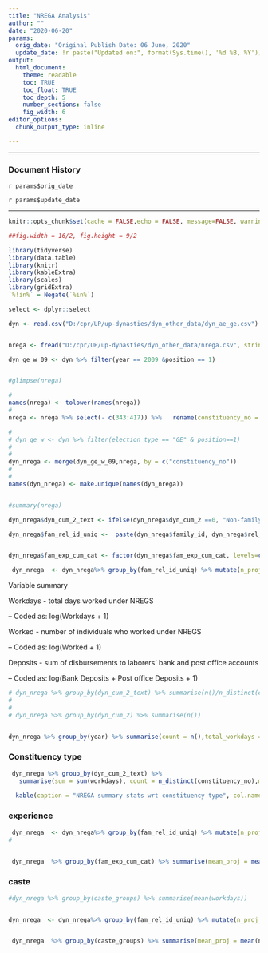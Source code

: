 ```yaml
---
title: "NREGA Analysis"
author: ""
date: "2020-06-20"
params:
  orig_date: "Original Publish Date: 06 June, 2020"
  update_date: !r paste("Updated on:", format(Sys.time(), '%d %B, %Y'))
output:
  html_document:
    theme: readable
    toc: TRUE
    toc_float: TRUE
    toc_depth: 5
    number_sections: false
    fig_width: 6            
editor_options: 
  chunk_output_type: inline

---
```


---

### Document History

`r params$orig_date`

`r params$update_date`

---

```r

knitr::opts_chunk$set(cache = FALSE,echo = FALSE, message=FALSE, warning = FALSE)

##fig.width = 16/2, fig.height = 9/2

library(tidyverse)
library(data.table)
library(knitr)
library(kableExtra)
library(scales)
library(gridExtra)
`%!in%` = Negate(`%in%`)

select <- dplyr::select
```


```r


dyn <- read.csv("D:/cpr/UP/up-dynasties/dyn_other_data/dyn_ae_ge.csv")


nrega <- fread("D:/cpr/UP/up-dynasties/dyn_other_data/nrega.csv", stringsAsFactors = FALSE)

dyn_ge_w_09 <- dyn %>% filter(year == 2009 &position == 1)


#glimpse(nrega)

# 
names(nrega) <- tolower(names(nrega))
# 
nrega <- nrega %>% select(- c(343:417)) %>%   rename(constituency_no = `pc no`) %>%select(constituency_no,worked, workdays,workdays_jc,disbursed_all,ratio) 

# 
# dyn_ge_w <- dyn %>% filter(election_type == "GE" & position==1)
# 
# 
dyn_nrega <- merge(dyn_ge_w_09,nrega, by = c("constituency_no"))
# 
# 
names(dyn_nrega) <- make.unique(names(dyn_nrega))


#summary(nrega)

dyn_nrega$dyn_cum_2_text <- ifelse(dyn_nrega$dyn_cum_2 ==0, "Non-family","Family")

dyn_nrega$fam_rel_id_uniq <-  paste(dyn_nrega$family_id, dyn_nrega$rel_id_uniq,sep = "")


dyn_nrega$fam_exp_cum_cat <- factor(dyn_nrega$fam_exp_cum_cat, levels=c("[0,1)","[1,6)","[6,11)","[11,21)","[21,Inf]"))

 dyn_nrega  <- dyn_nrega%>% group_by(fam_rel_id_uniq) %>% mutate(n_proj_ind = n())
```
Variable summary

Workdays - total days worked under NREGS

– Coded as: log(Workdays + 1)

Worked - number of individuals who worked under NREGS

– Coded as: log(Worked + 1)

 Deposits - sum of disbursements to laborers’ bank and post office accounts
 
– Coded as: log(Bank Deposits + Post office Deposits + 1)


```r

# dyn_nrega %>% group_by(dyn_cum_2_text) %>% summarise(n()/n_distinct(constituency_no))
# 
# 
# dyn_nrega %>% group_by(dyn_cum_2) %>% summarise(n())


dyn_nrega %>% group_by(year) %>% summarise(count = n(),total_workdays =sum(workdays), mean_len_proj = total_workdays/count,proj_con =n()/n_distinct(constituency_no), len_con = sum(workdays)/n_distinct(constituency_no)) %>%  kable(caption = "Summary of NREGA", col.names = c ("Year", "Total number of projects","Total days", "Average days per project","Average number of projects per constituency","Average days per constituency "),digits = 1)%>% kable_styling(bootstrap_options = "striped")

```



### Constituency type

```r


 dyn_nrega %>% group_by(dyn_cum_2_text) %>%
   summarise(sum = sum(workdays), count = n_distinct(constituency_no),mean_proj_con = n()/count, mean_con = sum/count, mean_workers_con = sum(worked)/count, mean_disbursed = sum(disbursed_all)/count) %>% select(dyn_cum_2_text,mean_proj_con, mean_con,,mean_workers_con,mean_disbursed ) %>%

  kable(caption = "NREGA summary stats wrt constituency type", col.names = c("Caste group","Average number of projects", "Average days ",  "Average number of poeple", "Average money disbursed"),digits = 1)%>% kable_styling(bootstrap_options = "striped")

```




### experience


```r



 dyn_nrega  <- dyn_nrega%>% group_by(fam_rel_id_uniq) %>% mutate(n_proj_ind = n())
# 


 dyn_nrega  %>% group_by(fam_exp_cum_cat) %>% summarise(mean_proj = mean(n_proj_ind), mean_rd_len =sum(workdays)/n_distinct(fam_rel_id_uniq),mean_workers_con = sum(worked)/n_distinct(fam_rel_id_uniq),mean_disbursed = sum(disbursed_all)/n_distinct(fam_rel_id_uniq)) %>%  kable(caption = "NREGA road stats wrt to experience categories", col.names = c("Experience category", "Average number of projects",  "Average days ",  "Average number of poeple", "Average money disbursed"), digits = 0) %>% kable_styling(bootstrap_options = "striped")
```

### caste

```r
#dyn_nrega %>% group_by(caste_groups) %>% summarise(mean(workdays))


dyn_nrega  <- dyn_nrega%>% group_by(fam_rel_id_uniq) %>% mutate(n_proj_ind = n())


 dyn_nrega  %>% group_by(caste_groups) %>% summarise(mean_proj = mean(n_proj_ind), mean_rd_len =sum(workdays)/n_distinct(fam_rel_id_uniq),mean_workers_con = sum(worked)/n_distinct(fam_rel_id_uniq),mean_disbursed = sum(disbursed_all)/n_distinct(fam_rel_id_uniq)) %>% arrange(-mean_proj) %>% kable(caption = "NREGA road stats wrt to caste groups", col.names = c("Caste group", "Average number of projects",  "Average days ",  "Average number of poeple", "Average money disbursed"), digits = 0) %>% kable_styling(bootstrap_options = "striped")





```












